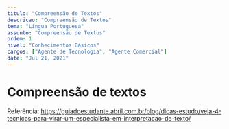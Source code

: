 ```yaml
---
titulo: "Compreensão de Textos"
descricao: "Compreensão de Textos"
tema: "Língua Portuguesa"
assunto: "Compreensão de Textos"
ordem: 1
nivel: "Conhecimentos Básicos"
cargos: ["Agente de Tecnologia", "Agente Comercial"]
date: "Jul 21, 2021"
---
```

# Compreensão de textos

Referência: https://guiadoestudante.abril.com.br/blog/dicas-estudo/veja-4-tecnicas-para-virar-um-especialista-em-interpretacao-de-texto/
